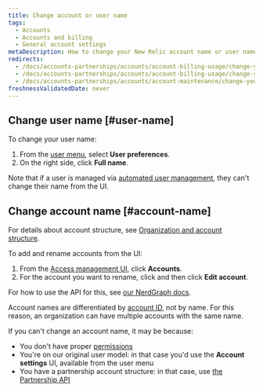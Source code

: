 ```yaml
---
title: Change account or user name
tags:
  - Accounts
  - Accounts and billing
  - General account settings
metaDescription: How to change your New Relic account name or user name.
redirects:
  - /docs/accounts-partnerships/accounts/account-billing-usage/change-your-account-name
  - /docs/accounts-partnerships/accounts/account-billing-usage/change-your-new-relic-account-name
  - /docs/accounts-partnerships/accounts/account-maintenance/change-your-new-relic-account-name
freshnessValidatedDate: never
---
```


## Change user name [#user-name]

To change your user name:
1. From the [user menu](/docs/accounts/accounts-billing/general-account-settings/intro-account-settings), select **User preferences**.
2. On the right side, click **Full name**.

Note that if a user is managed via [automated user management](/docs/accounts/accounts/automated-user-management/automated-user-provisioning-single-sign), they can't change their name from the UI.  

## Change account name [#account-name]

For details about account structure, see [Organization and account structure](/docs/accounts/accounts-billing/account-structure/new-relic-account-structure).

To add and rename accounts from the UI: 

1. From the [Access management UI](https://one.newrelic.com/admin-portal/organizations/organization-detail), click **Accounts**. 
2. For the account you want to rename, click <Icon name="fe-more-horizontal"/> and then click **Edit account**.  

For how to use the API for this, see [our NerdGraph docs](/docs/apis/nerdgraph/examples/manage-accounts-nerdgraph). 

Account names are differentiated by [account ID](/docs/accounts/accounts-billing/account-structure/account-id), not by name. For this reason, an organization can have multiple accounts with the same name. 

If you can't change an account name, it may be because: 

* You don't have proper [permissions](/docs/accounts/accounts-billing/new-relic-one-user-management/user-management-concepts/#admin-settings)
* You're on our original user model: in that case you'd use the **Account settings** UI, available from the user menu
* You have a partnership account structure: in that case, use [the Partnership API](/docs/new-relic-partnerships/partnerships/partner-api/partnership-api-account-object) 

